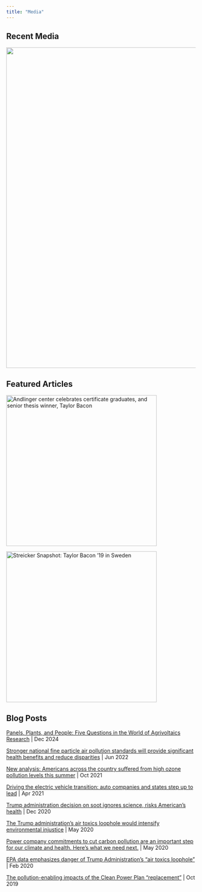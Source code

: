 ```yaml
---
title: "Media"
---
```


## Recent Media
::: {layout-ncol="1"}
[![](meter2.png){width="850"}](https://www.metergroup.com/en/meter-environment/podcast/episode-27-battle-earth-cattle-vs-solar-0)
:::

## Featured Articles

::: {layout="[50,50]"}
[![Andlinger center celebrates certificate graduates, and senior thesis winner, Taylor Bacon](Andlinger.jpg){width="400"}](https://acee.princeton.edu/acee-news/andlinger-center-celebrates-certificate-graduates-and-senior-thesis-winner-taylor-bacon/)

[![Streicker Snapshot: Taylor Bacon '19 in Sweden](stockholm.jpg){width="400"}](https://oip.princeton.edu/news/2019/streicker-snapshot-taylor-bacon-19-sweden)
:::

## Blog Posts

[Panels, Plants, and People: Five Questions in the World of Agrivoltaics Research](https://sustainability.colostate.edu/humannature/five-questions-about-agrivoltaics/) | Dec 2024

[Stronger national fine particle air pollution standards will provide significant health benefits and reduce disparities](https://globalcleanair.org/environmental-justice/stronger-national-fine-particle-air-pollution-standards-will-provide-significant-health-benefits-and-reduce-disparities/#:~:text=A%20new%20EDF%20report%20finds,communities%20across%20the%20United%20States.) | Jun 2022

[New analysis: Americans across the country suffered from high ozone pollution levels this summer](https://www.edf.org/aggregator/sources/703) | Oct 2021

[Driving the electric vehicle transition: auto companies and states step up to lead](https://business.edf.org/insights/driving-the-electric-vehicle-transition-auto-companies-and-states-step-up-to-lead/) | Apr 2021

[Trump administration decision on soot ignores science, risks American's health](https://blogs.edf.org/climate411/2020/12/07/trump-administration-decision-on-soot-ignores-science-risks-americans-health/?_gl=1*olkjqn*_gcl_au*NjY0NjkwNTc3LjE3MDIwNDkxNTk.*_ga*MjAyNDYzNDM3Mi4xNjk0MTE0Mzc0*_ga_2B3856Y9QW*MTcwMjA0OTE1Ny4xMS4xLjE3MDIwNDk0ODIuNjAuMC4w*_ga_Q5CTTQBJD8*MTcwMjA0OTE1OC4xMS4xLjE3MDIwNDk0ODIuNjAuMC4w) | Dec 2020

[The Trump administration's air toxics loophole would intensify environmental injustice](https://blogs.edf.org/climate411/2020/05/11/the-trump-administrations-air-toxics-loophole-would-intensify-environmental-injustice/?_gl=1*pd2hr*_gcl_au*NjY0NjkwNTc3LjE3MDIwNDkxNTk.*_ga*MjAyNDYzNDM3Mi4xNjk0MTE0Mzc0*_ga_2B3856Y9QW*MTcwMjA0OTE1Ny4xMS4xLjE3MDIwNDk0ODcuNTUuMC4w*_ga_Q5CTTQBJD8*MTcwMjA0OTE1OC4xMS4xLjE3MDIwNDk0ODcuNTUuMC4w) | May 2020

[Power company commitments to cut carbon pollution are an important step for our climate and health. Here's what we need next.](https://blogs.edf.org/climate411/2020/05/05/power-company-commitments-to-cut-carbon-pollution-are-an-important-step-for-our-climate-and-health-heres-what-we-need-next/?_gl=1*olkjqn*_gcl_au*NjY0NjkwNTc3LjE3MDIwNDkxNTk.*_ga*MjAyNDYzNDM3Mi4xNjk0MTE0Mzc0*_ga_2B3856Y9QW*MTcwMjA0OTE1Ny4xMS4xLjE3MDIwNDk0ODIuNjAuMC4w*_ga_Q5CTTQBJD8*MTcwMjA0OTE1OC4xMS4xLjE3MDIwNDk0ODIuNjAuMC4w) | May 2020

[EPA data emphasizes danger of Trump Administration's "air toxics loophole"](https://blogs.edf.org/climate411/2020/02/19/epa-data-emphasizes-danger-of-trump-administrations-air-toxics-loophole/?_gl=1*15q28ho*_gcl_au*NjY0NjkwNTc3LjE3MDIwNDkxNTk.*_ga*MjAyNDYzNDM3Mi4xNjk0MTE0Mzc0*_ga_2B3856Y9QW*MTcwMjA0OTE1Ny4xMS4xLjE3MDIwNDk0OTIuNTAuMC4w*_ga_Q5CTTQBJD8*MTcwMjA0OTE1OC4xMS4xLjE3MDIwNDk0ODcuNTUuMC4w) | Feb 2020

[The pollution-enabling impacts of the Clean Power Plan "replacement"](https://blogs.edf.org/climate411/2019/10/30/the-pollution-enabling-impacts-of-the-clean-power-plan-replacement/?_gl=1*u0qtup*_gcl_au*NjY0NjkwNTc3LjE3MDIwNDkxNTk.*_ga*MjAyNDYzNDM3Mi4xNjk0MTE0Mzc0*_ga_2B3856Y9QW*MTcwMjA0OTE1Ny4xMS4xLjE3MDIwNDk0OTguNDQuMC4w*_ga_Q5CTTQBJD8*MTcwMjA0OTE1OC4xMS4xLjE3MDIwNDk0OTguNDQuMC4w) | Oct 2019




